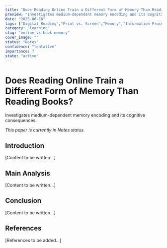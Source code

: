 ```yaml
---
title: "Does Reading Online Train a Different Form of Memory Than Reading Books?"
preview: "Investigates medium-dependent memory encoding and its cognitive consequences."
date: "2025-06-16"
tags: ["Digital Reading","Print vs. Screen","Memory","Information Processing"]
category: "learning"
slug: "online-vs-book-memory"
cover_image: ""
status: "Notes"
confidence: "tentative"
importance: 7
state: "active"
---
```


# Does Reading Online Train a Different Form of Memory Than Reading Books?

Investigates medium-dependent memory encoding and its cognitive consequences.

*This paper is currently in Notes status.*

## Introduction

[Content to be written...]

## Main Analysis

[Content to be written...]

## Conclusion

[Content to be written...]

## References

[References to be added...]

